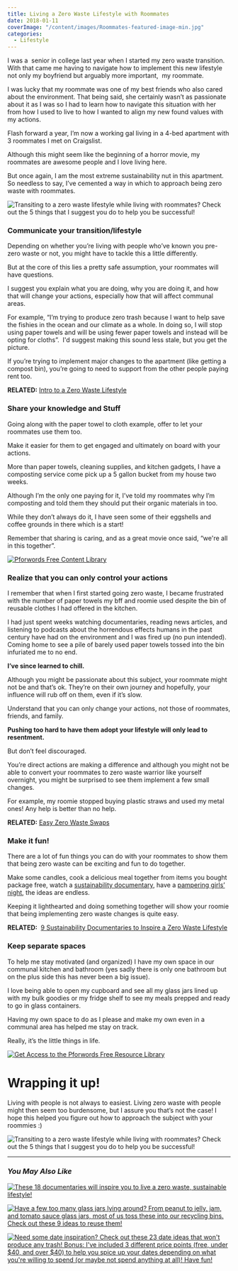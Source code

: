 ```yaml
---
title: Living a Zero Waste Lifestyle with Roommates
date: 2018-01-11
coverImage: "/content/images/Roommates-featured-image-min.jpg"
categories:
  - Lifestyle
---
```


I was a  senior in college last year when I started my zero waste transition. With that came me having to navigate how to implement this new lifestyle not only my boyfriend but arguably more important,  my roommate.

I was lucky that my roommate was one of my best friends who also cared about the environment. That being said, she certainly wasn’t as passionate about it as I was so I had to learn how to navigate this situation with her from how I used to live to how I wanted to align my new found values with my actions.

Flash forward a year, I’m now a working gal living in a 4-bed apartment with 3 roommates I met on Craigslist.

Although this might seem like the beginning of a horror movie, my roommates are awesome people and I love living here.

But once again, I am the most extreme sustainability nut in this apartment. So needless to say, I’ve cemented a way in which to approach being zero waste with roommates.

![Transiting to a zero waste lifestyle while living with roommates? Check out the 5 things that I suggest you do to help you be successful!](images/Roommates-featured-image-min-1024x762.jpg)

### Communicate your transition/lifestyle

Depending on whether you’re living with people who’ve known you pre-zero waste or not, you might have to tackle this a little differently.

But at the core of this lies a pretty safe assumption, your roommates will have questions.

I suggest you explain what you are doing, why you are doing it, and how that will change your actions, especially how that will affect communal areas.

For example, “I’m trying to produce zero trash because I want to help save the fishies in the ocean and our climate as a whole. In doing so, I will stop using paper towels and will be using fewer paper towels and instead will be opting for cloths”.  I'd suggest making this sound less stale, but you get the picture.

If you’re trying to implement major changes to the apartment (like getting a compost bin), you’re going to need to support from the other people paying rent too.

**RELATED:** [Intro to a Zero Waste Lifestyle](https://pforwords.com/intro-to-a-zero-waste-lifestyle/)

### Share your knowledge and Stuff

Going along with the paper towel to cloth example, offer to let your roommates use them too.

Make it easier for them to get engaged and ultimately on board with your actions.

More than paper towels, cleaning supplies, and kitchen gadgets, I have a composting service come pick up a 5 gallon bucket from my house two weeks.

Although I’m the only one paying for it, I’ve told my roommates why I’m composting and told them they should put their organic materials in too.

While they don’t always do it, I have seen some of their eggshells and coffee grounds in there which is a start!

Remember that sharing is caring, and as a great movie once said, “we're all in this together”.

[![Pforwords Free Content Library](images/Get-Access-1.png)](https://mailchi.mp/be227f5f5cdc/freeresources)

### Realize that you can only control your actions

I remember that when I first started going zero waste, I became frustrated with the number of paper towels my bff and roomie used despite the bin of reusable clothes I had offered in the kitchen.

I had just spent weeks watching documentaries, reading news articles, and listening to podcasts about the horrendous effects humans in the past century have had on the environment and I was fired up (no pun intended). Coming home to see a pile of barely used paper towels tossed into the bin infuriated me to no end.

**I’ve since learned to chill.**

Although you might be passionate about this subject, your roommate might not be and that’s ok. They’re on their own journey and hopefully, your influence will rub off on them, even if it’s slow.

Understand that you can only change your actions, not those of roommates, friends, and family.

**Pushing too hard to have them adopt your lifestyle will only lead to resentment.**

But don’t feel discouraged.

You’re direct actions are making a difference and although you might not be able to convert your roommates to zero waste warrior like yourself overnight, you might be surprised to see them implement a few small changes.

For example, my roomie stopped buying plastic straws and used my metal ones! Any help is better than no help.

**RELATED:** [Easy Zero Waste Swaps](https://pforwords.com/easy-zero-waste-swaps/)

### Make it fun!

There are a lot of fun things you can do with your roommates to show them that being zero waste can be exciting and fun to do together.

Make some candles, cook a delicious meal together from items you bought package free, watch a [sustainability documentary](https://pforwords.com/zero-waste-documentaries-9-documentaries-inspire-live-zero-waste-lifestyle/), have a [pampering girls’ night](https://pforwords.com/zero-waste-pamper-routine/), the ideas are endless.

Keeping it lighthearted and doing something together will show your roomie that being implementing zero waste changes is quite easy.

**RELATED:**  [9 Sustainability Documentaries to Inspire a Zero Waste Lifestyle](https://pforwords.com/zero-waste-documentaries-9-documentaries-inspire-live-zero-waste-lifestyle/)

### Keep separate spaces

To help me stay motivated (and organized) I have my own space in our communal kitchen and bathroom (yes sadly there is only one bathroom but on the plus side this has never been a big issue).

I love being able to open my cupboard and see all my glass jars lined up with my bulk goodies or my fridge shelf to see my meals prepped and ready to go in glass containers.

Having my own space to do as I please and make my own even in a communal area has helped me stay on track.

Really, it’s the little things in life.

[![Get Access to the Pforwords Free Resource Library](images/FREE-RESOURCE-LIBRARY-min.png)](https://mailchi.mp/be227f5f5cdc/freeresources)

# Wrapping it up!

Living with people is not always to easiest. Living zero waste with people might then seem too burdensome, but I assure you that’s not the case! I hope this helped you figure out how to approach the subject with your roommies :)

![Transiting to a zero waste lifestyle while living with roommates? Check out the 5 things that I suggest you do to help you be successful!](images/Roommates-1-min-684x1024.png)

---

### _You May Also Like_

[![These 18 documentaries will inspire you to live a zero waste, sustainable lifestyle!](images/Docs-min-1-684x1024.png)](https://pforwords.com/zero-waste-documentaries-9-documentaries-inspire-live-zero-waste-lifestyle/)

[![Have a few too many glass jars lying around? From peanut to jelly, jam, and tomato sauce glass jars, most of us toss these into our recycling bins. Check out these 9 ideas to reuse them!](images/glass-jars-1-min-684x1024.png)](https://pforwords.com/how-to-use-old-glass-jars/)

[![Need some date inspiration? Check out these 23 date ideas that won't produce any trash! Bonus: I've included 3 different price points (free, under $40, and over $40) to help you spice up your dates depending on what you're willing to spend (or maybe not spend anything at all)! Have fun!](images/date-ideas-min-684x1024.png)](https://pforwords.com/23-zero-waste-date-ideas/)
